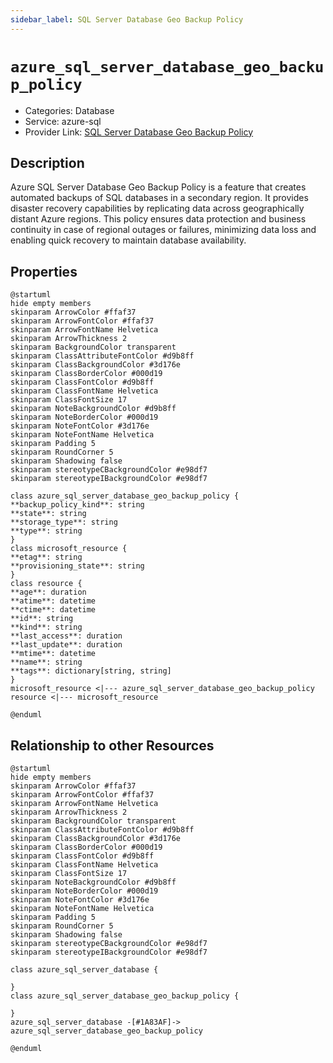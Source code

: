 ```yaml
---
sidebar_label: SQL Server Database Geo Backup Policy
---
```


# `azure_sql_server_database_geo_backup_policy`

- Categories: Database
- Service: azure-sql
- Provider Link: [SQL Server Database Geo Backup Policy](https://learn.microsoft.com/en-us/azure/azure-sql/database/active-geo-replication-overview)

## Description

Azure SQL Server Database Geo Backup Policy is a feature that creates automated backups of SQL databases in a secondary region. It provides disaster recovery capabilities by replicating data across geographically distant Azure regions. This policy ensures data protection and business continuity in case of regional outages or failures, minimizing data loss and enabling quick recovery to maintain database availability.

## Properties

<ZoomPanPinch>

```kroki imgType="plantuml" imgAlt="Diagram of SQL Server Database Geo Backup Policy data model"
@startuml
hide empty members
skinparam ArrowColor #ffaf37
skinparam ArrowFontColor #ffaf37
skinparam ArrowFontName Helvetica
skinparam ArrowThickness 2
skinparam BackgroundColor transparent
skinparam ClassAttributeFontColor #d9b8ff
skinparam ClassBackgroundColor #3d176e
skinparam ClassBorderColor #000d19
skinparam ClassFontColor #d9b8ff
skinparam ClassFontName Helvetica
skinparam ClassFontSize 17
skinparam NoteBackgroundColor #d9b8ff
skinparam NoteBorderColor #000d19
skinparam NoteFontColor #3d176e
skinparam NoteFontName Helvetica
skinparam Padding 5
skinparam RoundCorner 5
skinparam Shadowing false
skinparam stereotypeCBackgroundColor #e98df7
skinparam stereotypeIBackgroundColor #e98df7

class azure_sql_server_database_geo_backup_policy {
**backup_policy_kind**: string
**state**: string
**storage_type**: string
**type**: string
}
class microsoft_resource {
**etag**: string
**provisioning_state**: string
}
class resource {
**age**: duration
**atime**: datetime
**ctime**: datetime
**id**: string
**kind**: string
**last_access**: duration
**last_update**: duration
**mtime**: datetime
**name**: string
**tags**: dictionary[string, string]
}
microsoft_resource <|--- azure_sql_server_database_geo_backup_policy
resource <|--- microsoft_resource

@enduml
```

</ZoomPanPinch>

## Relationship to other Resources

<ZoomPanPinch>

```kroki imgType="plantuml" imgAlt="Diagram of SQL Server Database Geo Backup Policy resource relationships"
@startuml
hide empty members
skinparam ArrowColor #ffaf37
skinparam ArrowFontColor #ffaf37
skinparam ArrowFontName Helvetica
skinparam ArrowThickness 2
skinparam BackgroundColor transparent
skinparam ClassAttributeFontColor #d9b8ff
skinparam ClassBackgroundColor #3d176e
skinparam ClassBorderColor #000d19
skinparam ClassFontColor #d9b8ff
skinparam ClassFontName Helvetica
skinparam ClassFontSize 17
skinparam NoteBackgroundColor #d9b8ff
skinparam NoteBorderColor #000d19
skinparam NoteFontColor #3d176e
skinparam NoteFontName Helvetica
skinparam Padding 5
skinparam RoundCorner 5
skinparam Shadowing false
skinparam stereotypeCBackgroundColor #e98df7
skinparam stereotypeIBackgroundColor #e98df7

class azure_sql_server_database {

}
class azure_sql_server_database_geo_backup_policy {

}
azure_sql_server_database -[#1A83AF]-> azure_sql_server_database_geo_backup_policy

@enduml
```

</ZoomPanPinch>
